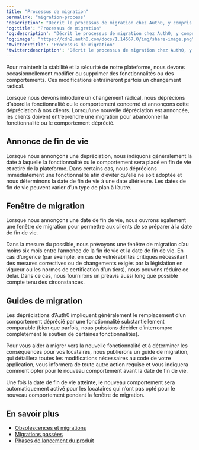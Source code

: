 ---
title: "Processus de migration"
permalink: "migration-process"
'description': "Décrit le processus de migration chez Auth0, y compris les annonces de fin de vie, les fenêtres de migration et les guides trde migration."
'og:title': "Processus de migration"
'og:description': "Décrit le processus de migration chez Auth0, y compris les annonces de fin de vie, les fenêtres de migration et les guides trde migration."
'og:image': "https://cdn2.auth0.com/docs/1.14567.0/img/share-image.png"
'twitter:title': "Processus de migration"
'twitter:description': "Décrit le processus de migration chez Auth0, y compris les annonces de fin de vie, les fenêtres de migration et les guides trde migration."
---

Pour maintenir la stabilité et la sécurité de notre plateforme, nous devons occasionnellement modifier ou supprimer des fonctionnalités ou des comportements. Ces modifications entraîneront parfois un changement radical.

Lorsque nous devons introduire un changement radical, nous déprécions d’abord la fonctionnalité ou le comportement concerné et annonçons cette dépréciation à nos clients. Lorsqu’une nouvelle dépréciation est annoncée, les clients doivent entreprendre une migration pour abandonner la fonctionnalité ou le comportement déprécié.

## Annonce de fin de vie

Lorsque nous annonçons une dépréciation, nous indiquons généralement la date à laquelle la fonctionnalité ou le comportement sera placé en fin de vie et retiré de la plateforme. Dans certains cas, nous déprécions immédiatement une fonctionnalité afin d’éviter qu’elle ne soit adoptée et nous déterminons la date de fin de vie à une date ultérieure. Les dates de fin de vie peuvent varier d’un type de plan à l’autre.

## Fenêtre de migration

Lorsque nous annonçons une date de fin de vie, nous ouvrons également une fenêtre de migration pour permettre aux clients de se préparer à la date de fin de vie.

Dans la mesure du possible, nous prévoyons une fenêtre de migration d’au moins six mois entre l’annonce de la fin de vie et la date de fin de vie. En cas d’urgence (par exemple, en cas de vulnérabilités critiques nécessitant des mesures correctives ou de changements exigés par la législation en vigueur ou les normes de certification d’un tiers), nous pouvons réduire ce délai. Dans ce cas, nous fournirons un préavis aussi long que possible compte tenu des circonstances.

## Guides de migration

Les dépréciations d’Auth0 impliquent généralement le remplacement d’un comportement déprécié par une fonctionnalité substantiellement comparable (bien que parfois, nous puissions décider d’interrompre complètement le soutien de certaines fonctionnalités).

Pour vous aider à migrer vers la nouvelle fonctionnalité et à déterminer les conséquences pour vos locataires, nous publierons un guide de migration, qui détaillera toutes les modifications nécessaires au code de votre application, vous informera de toute autre action requise et vous indiquera comment opter pour le nouveau comportement avant la date de fin de vie.

Une fois la date de fin de vie atteinte, le nouveau comportement sera automatiquement activé pour les locataires qui n’ont pas opté pour le nouveau comportement pendant la fenêtre de migration.

## En savoir plus

* [Obsolescences et migrations](/docs/fr-ca/troubleshoot/product-lifecycle/deprecations-and-migrations)
* [Migrations passées](/docs/fr-ca/troubleshoot/product-lifecycle/past-migrations)
* [Phases de lancement du produit](/docs/fr-ca/troubleshoot/product-lifecycle/product-release-stages)